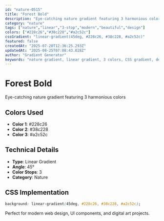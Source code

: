 ```yaml
---
id: "nature-0515"
title: "Forest Bold"
description: "Eye-catching nature gradient featuring 3 harmonious colors"
category: "nature"
tags: ["nature","linear","3-stop","modern","beautiful","design"]
colors: ["#228c26","#38c228","#a2c52c"]
cssGradient: "linear-gradient(45deg, #228c26, #38c228, #a2c52c)"
featured: false
createdAt: "2025-07-20T12:36:25.293Z"
updatedAt: "2025-08-25T07:08:43.028Z"
author: "Gradient Generator"
keywords: "nature gradient, linear gradient, 3 colors, CSS gradient, design, #228c26, #38c228, #a2c52c"
---
```


# Forest Bold

Eye-catching nature gradient featuring 3 harmonious colors

## Colors Used
- **Color 1**: #228c26
- **Color 2**: #38c228
- **Color 3**: #a2c52c

## Technical Details
- **Type**: Linear Gradient
- **Angle**: 45°
- **Color Stops**: 3
- **Category**: Nature

## CSS Implementation
```css
background: linear-gradient(45deg, #228c26, #38c228, #a2c52c);
```

Perfect for modern web design, UI components, and digital art projects.
